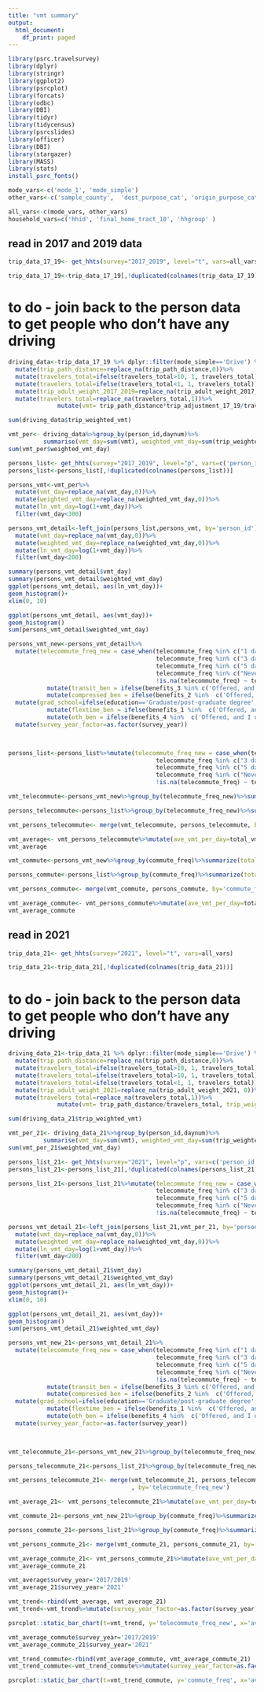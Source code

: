 ```yaml
---
title: "vmt summary"
output:
  html_document:
    df_print: paged
---
```





```r
library(psrc.travelsurvey)
library(dplyr)
library(stringr)
library(ggplot2)
library(psrcplot)
library(forcats)
library(odbc)
library(DBI)
library(tidyr)
library(tidycensus)
library(psrcslides)
library(officer)
library(DBI)
library(stargazer)
library(MASS)
library(stats)
install_psrc_fonts()
```


```r
mode_vars<-c('mode_1', 'mode_simple')
other_vars<-c('sample_county',  'dest_purpose_cat', 'origin_purpose_cat', 'trip_path_distance', 'household_id',  'travelers_total', 'person_id', 'trip_adjustment_17_19','trip_adjustment_21')

all_vars<-c(mode_vars, other_vars)
household_vars=c('hhid', 'final_home_tract_10', 'hhgroup' )
```


## read in 2017 and 2019 data

```r
trip_data_17_19<- get_hhts(survey="2017_2019", level="t", vars=all_vars)
```

```r
trip_data_17_19<-trip_data_17_19[,!duplicated(colnames(trip_data_17_19))]
```
# to do - join back to the person data to get people who don't have any driving
```r

driving_data<-trip_data_17_19 %>% dplyr::filter(mode_simple=='Drive') %>%
  mutate(trip_path_distance=replace_na(trip_path_distance,0))%>%
  mutate(travelers_total=ifelse(travelers_total>10, 1, travelers_total))%>%
  mutate(travelers_total=ifelse(travelers_total<1, 1, travelers_total))%>%
  mutate(trip_adult_weight_2017_2019=replace_na(trip_adult_weight_2017_2019,0))%>%
  mutate(travelers_total=replace_na(travelers_total,1))%>%
              mutate(vmt= trip_path_distance*trip_adjustment_17_19/travelers_total, trip_weighted_vmt=((trip_path_distance*trip_adult_weight_2017_2019)/travelers_total))
```

```r
sum(driving_data$trip_weighted_vmt)
```

```r
vmt_per<- driving_data%>%group_by(person_id,daynum)%>%
          summarise(vmt_day=sum(vmt), weighted_vmt_day=sum(trip_weighted_vmt))
sum(vmt_per$weighted_vmt_day)
```

```r

persons_list<- get_hhts(survey="2017_2019", level="p", vars=c('person_id', 'numadults', 'employment', 'final_cnty', 'vehicle_count',  "hhincome_broad",  'hhincome_detailed', 'final_home_is_rgc','hhsize', 'lifecycle', 'age_category', 'survey_year', 'rent_own', 'res_dur', 'numworkers', 'numchildren', 'gender_grp', 'jobs_count', 'student', 'education', 'industry', 'license', 'commute_freq', 'commute_dur', 'telecommute_freq', 'work_county', 'benefits_1', 'benefits_2', 'benefits_3', 'benefits_4', 'rent_own', 'commute_auto_distance', 'res_dur','age', 'car_share', 'telecommute_freq_simple'))
persons_list<-persons_list[,!duplicated(colnames(persons_list))]

```

```r
persons_vmt<-vmt_per%>%
  mutate(vmt_day=replace_na(vmt_day,0))%>%
  mutate(weighted_vmt_day=replace_na(weighted_vmt_day,0))%>%
  mutate(ln_vmt_day=log(1+vmt_day))%>%
  filter(vmt_day<300)

persons_vmt_detail<-left_join(persons_list,persons_vmt, by='person_id')%>%
  mutate(vmt_day=replace_na(vmt_day,0))%>%
  mutate(weighted_vmt_day=replace_na(weighted_vmt_day,0))%>%
  mutate(ln_vmt_day=log(1+vmt_day))%>%
  filter(vmt_day<200)

```

```r
summary(persons_vmt_detail$vmt_day)
summary(persons_vmt_detail$weighted_vmt_day)
ggplot(persons_vmt_detail, aes(ln_vmt_day))+
geom_histogram()+
xlim(0, 10)

ggplot(persons_vmt_detail, aes(vmt_day))+
geom_histogram()
sum(persons_vmt_detail$weighted_vmt_day)
```


```r
persons_vmt_new<-persons_vmt_detail%>%
  mutate(telecommute_freq_new = case_when(telecommute_freq %in% c("1 day a week", "2 days a week") ~ "1-2 days", 
                                          telecommute_freq %in% c("3 days a week", "4 days a week") ~ "3-4 days", 
                                          telecommute_freq %in% c("5 days a week", "6-7 days a week") ~ "5+ days",
                                          telecommute_freq %in% c("Never", "Not applicable") ~ "Never / None",
                                          !is.na(telecommute_freq) ~ telecommute_freq))%>%
           mutate(transit_ben = ifelse(benefits_3 %in% c('Offered, and I use', 'Offered and I don\'t use'), 'Offered', 'Not Offered or do not know'))%>%
           mutate(compressed_ben = ifelse(benefits_2 %in%  c('Offered, and I use', 'Offered and I don\'t use'), 'Offered', 'Not Offered or do not know'))%>%
  mutate(grad_school=ifelse(education=='Graduate/post-graduate degree', 'Graduate degree', 'No graduate degree'))%>%
           mutate(flextime_ben = ifelse(benefits_1 %in%  c('Offered, and I use', 'Offered and I don\'t use'), 'Offered', 'Not Offered or do not know'))%>%
           mutate(oth_ben = ifelse(benefits_4 %in%  c('Offered, and I use', 'Offered and I don\'t use'), 'Offered', 'Not Offered or do not know'))%>%
  mutate(survey_year_factor=as.factor(survey_year))

           

```

```r
persons_list<-persons_list%>%mutate(telecommute_freq_new = case_when(telecommute_freq %in% c("1 day a week", "2 days a week") ~ "1-2 days", 
                                          telecommute_freq %in% c("3 days a week", "4 days a week") ~ "3-4 days", 
                                          telecommute_freq %in% c("5 days a week", "6-7 days a week") ~ "5+ days",
                                          telecommute_freq %in% c("Never", "Not applicable") ~ "Never / None",
                                          !is.na(telecommute_freq) ~ telecommute_freq))
```


```r
vmt_telecommute<-persons_vmt_new%>%group_by(telecommute_freq_new)%>%summarize(total_vmt=sum(weighted_vmt_day))

persons_telecommute<-persons_list%>%group_by(telecommute_freq_new)%>%summarize(total_workers=sum(hh_weight_2017_2019_adult))

vmt_persons_telecommute<- merge(vmt_telecommute, persons_telecommute, by='telecommute_freq_new')

vmt_average<- vmt_persons_telecommute%>%mutate(ave_vmt_per_day=total_vmt/total_workers)
vmt_average
```

```r
vmt_commute<-persons_vmt_new%>%group_by(commute_freq)%>%summarize(total_vmt=sum(weighted_vmt_day))

persons_commute<-persons_list%>%group_by(commute_freq)%>%summarize(total_workers=sum(hh_weight_2017_2019_adult))

vmt_persons_commute<- merge(vmt_commute, persons_commute, by='commute_freq')

vmt_average_commute<- vmt_persons_commute%>%mutate(ave_vmt_per_day=total_vmt/total_workers)
vmt_average_commute
```



## read in 2021

```r
trip_data_21<- get_hhts(survey="2021", level="t", vars=all_vars)
```

```r
trip_data_21<-trip_data_21[,!duplicated(colnames(trip_data_21))]
```
# to do - join back to the person data to get people who don't have any driving
```r

driving_data_21<-trip_data_21 %>% dplyr::filter(mode_simple=='Drive') %>%
  mutate(trip_path_distance=replace_na(trip_path_distance,0))%>%
  mutate(travelers_total=ifelse(travelers_total>10, 1, travelers_total))%>%
  mutate(travelers_total=ifelse(travelers_total>10, 1, travelers_total))%>%
  mutate(travelers_total=ifelse(travelers_total<1, 1, travelers_total))%>%
  mutate(trip_adult_weight_2021=replace_na(trip_adult_weight_2021, 0))%>%
  mutate(travelers_total=replace_na(travelers_total,1))%>%
              mutate(vmt= trip_path_distance/travelers_total, trip_weighted_vmt=((trip_path_distance*trip_adult_weight_2021/travelers_total)))
```

```r
sum(driving_data_21$trip_weighted_vmt)
```

```r
vmt_per_21<- driving_data_21%>%group_by(person_id,daynum)%>%
          summarise(vmt_day=sum(vmt), weighted_vmt_day=sum(trip_weighted_vmt))
sum(vmt_per_21$weighted_vmt_day)
```

```r

persons_list_21<- get_hhts(survey="2021", level="p", vars=c('person_id', 'numadults', 'employment', 'final_cnty', 'vehicle_count',  "hhincome_broad",  'hhincome_detailed', 'final_home_is_rgc','hhsize', 'lifecycle', 'age_category', 'survey_year', 'rent_own', 'res_dur', 'numworkers', 'numchildren', 'gender_grp', 'jobs_count', 'student', 'education', 'industry', 'license', 'commute_freq', 'commute_dur', 'telecommute_freq', 'work_county', 'benefits_1', 'benefits_2', 'benefits_3', 'benefits_4', 'rent_own', 'commute_auto_distance', 'res_dur','age', 'car_share', 'telecommute_freq_simple'))
persons_list_21<-persons_list_21[,!duplicated(colnames(persons_list_21))]

```

```r
persons_list_21<-persons_list_21%>%mutate(telecommute_freq_new = case_when(telecommute_freq %in% c("1 day a week", "2 days a week") ~ "1-2 days", 
                                          telecommute_freq %in% c("3 days a week", "4 days a week") ~ "3-4 days", 
                                          telecommute_freq %in% c("5 days a week", "6-7 days a week") ~ "5+ days",
                                          telecommute_freq %in% c("Never", "Not applicable") ~ "Never / None",
                                          !is.na(telecommute_freq) ~ telecommute_freq))
```

```r


persons_vmt_detail_21<-left_join(persons_list_21,vmt_per_21, by='person_id')%>%
  mutate(vmt_day=replace_na(vmt_day,0))%>%
  mutate(weighted_vmt_day=replace_na(weighted_vmt_day,0))%>%
  mutate(ln_vmt_day=log(1+vmt_day))%>%
  filter(vmt_day<200)

```

```r
summary(persons_vmt_detail_21$vmt_day)
summary(persons_vmt_detail_21$weighted_vmt_day)
ggplot(persons_vmt_detail_21, aes(ln_vmt_day))+
geom_histogram()+
xlim(0, 10)

ggplot(persons_vmt_detail_21, aes(vmt_day))+
geom_histogram()
sum(persons_vmt_detail_21$weighted_vmt_day)
```


```r
persons_vmt_new_21<-persons_vmt_detail_21%>%
  mutate(telecommute_freq_new = case_when(telecommute_freq %in% c("1 day a week", "2 days a week") ~ "1-2 days", 
                                          telecommute_freq %in% c("3 days a week", "4 days a week") ~ "3-4 days", 
                                          telecommute_freq %in% c("5 days a week", "6-7 days a week") ~ "5+ days",
                                          telecommute_freq %in% c("Never", "Not applicable") ~ "Never / None",
                                          !is.na(telecommute_freq) ~ telecommute_freq))%>%
           mutate(transit_ben = ifelse(benefits_3 %in% c('Offered, and I use', 'Offered and I don\'t use'), 'Offered', 'Not Offered or do not know'))%>%
           mutate(compressed_ben = ifelse(benefits_2 %in%  c('Offered, and I use', 'Offered and I don\'t use'), 'Offered', 'Not Offered or do not know'))%>%
  mutate(grad_school=ifelse(education=='Graduate/post-graduate degree', 'Graduate degree', 'No graduate degree'))%>%
           mutate(flextime_ben = ifelse(benefits_1 %in%  c('Offered, and I use', 'Offered and I don\'t use'), 'Offered', 'Not Offered or do not know'))%>%
           mutate(oth_ben = ifelse(benefits_4 %in%  c('Offered, and I use', 'Offered and I don\'t use'), 'Offered', 'Not Offered or do not know'))%>%
  mutate(survey_year_factor=as.factor(survey_year))

           

```




```r
vmt_telecommute_21<-persons_vmt_new_21%>%group_by(telecommute_freq_new)%>%summarize(total_vmt=sum(weighted_vmt_day))

persons_telecommute_21<-persons_list_21%>%group_by(telecommute_freq_new)%>%summarize(total_workers=sum(person_adult_weight_2021))

vmt_persons_telecommute_21<- merge(vmt_telecommute_21, persons_telecommute_21
                                   , by='telecommute_freq_new')

vmt_average_21<- vmt_persons_telecommute_21%>%mutate(ave_vmt_per_day=total_vmt/total_workers)

```

```r
vmt_commute_21<-persons_vmt_new_21%>%group_by(commute_freq)%>%summarize(total_vmt=sum(weighted_vmt_day))

persons_commute_21<-persons_list_21%>%group_by(commute_freq)%>%summarize(total_workers=sum(person_adult_weight_2021))

vmt_persons_commute_21<- merge(vmt_commute_21, persons_commute_21, by='commute_freq')

vmt_average_commute_21<- vmt_persons_commute_21%>%mutate(ave_vmt_per_day=total_vmt/total_workers)
vmt_average_commute_21
```

```r
vmt_average$survey_year='2017/2019'
vmt_average_21$survey_year='2021'

vmt_trend<-rbind(vmt_average, vmt_average_21)
vmt_trend<-vmt_trend%>%mutate(survey_year_factor=as.factor(survey_year))%>%drop_na()


```


```r
psrcplot::static_bar_chart(t=vmt_trend, y='telecommute_freq_new', x='ave_vmt_per_day', fill='survey_year_factor')
```


```r
vmt_average_commute$survey_year='2017/2019'
vmt_average_commute_21$survey_year='2021'

vmt_trend_commute<-rbind(vmt_average_commute, vmt_average_commute_21)
vmt_trend_commute<-vmt_trend_commute%>%mutate(survey_year_factor=as.factor(survey_year))%>%drop_na()


```


```r
psrcplot::static_bar_chart(t=vmt_trend_commute, y='commute_freq', x='ave_vmt_per_day', fill='survey_year_factor')
```

